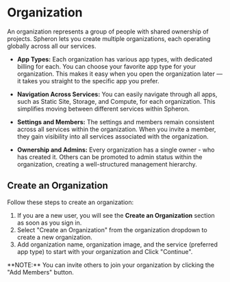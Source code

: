 
# Organization

An organization represents a group of people with shared ownership of projects.
Spheron lets you create multiple organizations, each operating globally across all our services.

- **App Types:** Each organization has various app types, with dedicated billing for each. You can choose your favorite app type for your organization. This makes it easy when you open the organization later — it takes you straight to the specific app you prefer.

- **Navigation Across Services:** You can easily navigate through all apps, such as Static Site, Storage, and Compute, for each organization. This simplifies moving between different services within Spheron.

- **Settings and Members:** The settings and members remain consistent across all services within the organization. When you invite a member, they gain visibility into all services associated with the organization.

- **Ownership and Admins:** Every organization has a single owner - who has created it. Others can be promoted to admin status within the organization, creating a well-structured management hierarchy.

## Create an Organization

Follow these steps to create an organization:

1. If you are a new user, you will see the **Create an Organization** section as soon as you sign in.
2. Select "Create an Organization" from the organization dropdown to create a new organization.
3. Add organization name, organization image, and the service (preferred app type) to start with your organization and Click "Continue".

<Callout type="info">
  **NOTE:** You can invite others to join your organization by clicking the "Add
  Members" button.
</Callout>

<Navigation name="Organization" />
